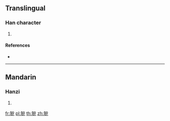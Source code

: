 {{character info/new}}
==Translingual==

===Han character===
{{Han char|rn=152|rad=豕|as=05|sn=12|four=11217|canj=MOHSN,MOISN}}

# {{defn|Han|sort=豕05}}

====References====
* {{Han ref|kx=1195.110|dkj=36365|dj=1657.240|hdz=63613.070|uh=8C5F|ud=35935|bh=DBE5|bd=56293}}

----

==Mandarin==

===Hanzi===
{{cmn-hanzi|pin=[[è]] ([[e4]])|wg=o<sup>4</sup>}}

# {{defn|lang=cmn|sort=豕05}}

[[fr:豟]]
[[pl:豟]]
[[th:豟]]
[[zh:豟]]